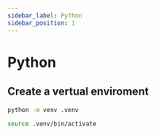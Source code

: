 ```yaml
---
sidebar_label: Python
sidebar_position: 1
---
```


# Python

## Create a vertual enviroment

```sh
python -m venv .venv
```

```sh
source .venv/bin/activate
```